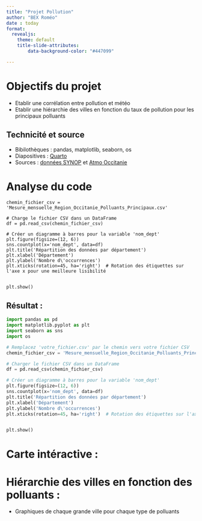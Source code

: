 ```yaml
---
title: "Projet Pollution"
author: "BEX Roméo"
date : today
format:
  revealjs: 
    theme: default
    title-slide-attributes:
        data-background-color: "#447099"

---
```


# Objectifs du projet {background-color="#E3FEF6"}
- Etablir une corrélation entre pollution et météo 
- Etablir une hiérarchie des villes en fonction du taux de pollution pour les principaux polluants 


## Technicité et source {background-color="#E3FEF6"}

- Bibilothèques : pandas, matplotlib, seaborn, os 
- Diapositives : [Quarto](https://quarto.org/)
- Sources : [données SYNOP](https://public.opendatasoft.com/explore/dataset/donnees-synop-essentielles-omm/api/?sort=date)
           et [Atmo Occitanie](https://data-atmo-occitanie.opendata.arcgis.com/pages/liste-des-flux)
  


# Analyse du code {background-color="#E3FEF6"}
```.python

chemin_fichier_csv = 'Mesure_mensuelle_Region_Occitanie_Polluants_Principaux.csv'

# Charge le fichier CSV dans un DataFrame
df = pd.read_csv(chemin_fichier_csv)

# Créer un diagramme à barres pour la variable 'nom_dept'
plt.figure(figsize=(12, 6))
sns.countplot(x='nom_dept', data=df)
plt.title('Répartition des données par département')
plt.xlabel('Département')
plt.ylabel('Nombre d\'occurrences')
plt.xticks(rotation=45, ha='right')  # Rotation des étiquettes sur l'axe x pour une meilleure lisibilité


plt.show()
```

## Résultat : {background-color="#E3FEF6"}

```python
import pandas as pd
import matplotlib.pyplot as plt
import seaborn as sns
import os 

# Remplacez 'votre_fichier.csv' par le chemin vers votre fichier CSV
chemin_fichier_csv = 'Mesure_mensuelle_Region_Occitanie_Polluants_Principaux.csv'

# Charger le fichier CSV dans un DataFrame
df = pd.read_csv(chemin_fichier_csv)

# Créer un diagramme à barres pour la variable 'nom_dept'
plt.figure(figsize=(12, 6))
sns.countplot(x='nom_dept', data=df)
plt.title('Répartition des données par département')
plt.xlabel('Département')
plt.ylabel('Nombre d\'occurrences')
plt.xticks(rotation=45, ha='right')  # Rotation des étiquettes sur l'axe x pour une meilleure lisibilité


plt.show()
```


# Carte intéractive : {background-color="#E3FEF6"}




# Hiérarchie des villes en fonction des polluants : {background-color="#E3FEF6"}

- Graphiques de chaque grande ville pour chaque type de polluants 

